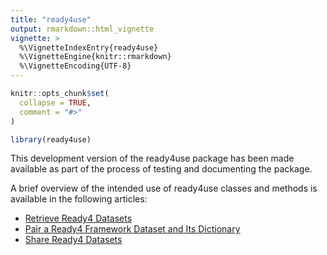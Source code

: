 ```yaml
---
title: "ready4use"
output: rmarkdown::html_vignette
vignette: >
  %\VignetteIndexEntry{ready4use}
  %\VignetteEngine{knitr::rmarkdown}
  %\VignetteEncoding{UTF-8}
---
```


```r
knitr::opts_chunk$set(
  collapse = TRUE,
  comment = "#>"
)
```

```r
library(ready4use)
```
This development version of the ready4use package has been made available as part of the process of testing and documenting the package. 

A brief overview of the intended use of ready4use classes and methods is available in the following articles:

- [Retrieve Ready4 Datasets](V_03.html)
- [Pair a Ready4 Framework Dataset and Its Dictionary](V_02.html)
- [Share Ready4 Datasets](V_01.html)
